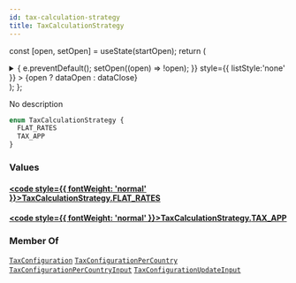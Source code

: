 ```yaml
---
id: tax-calculation-strategy
title: TaxCalculationStrategy
---
```






const [open, setOpen] = useState(startOpen);
return (
<details {...(open ? { open: true } : {})} className="details" style={{ border:'none', boxShadow:'none', background:'var(--ifm-background-color)' }}>
<summary
onClick={(e) => {
e.preventDefault();
setOpen((open) => !open);
}}
style={{ listStyle:'none' }} >
{open ? dataOpen : dataClose}
</summary>
{open && children}
</details>
);
};

No description

```graphql
enum TaxCalculationStrategy {
  FLAT_RATES
  TAX_APP
}
```

### Values

#### [<code style={{ fontWeight: 'normal' }}>TaxCalculationStrategy.<b>FLAT_RATES</b></code>](#)

#### [<code style={{ fontWeight: 'normal' }}>TaxCalculationStrategy.<b>TAX_APP</b></code>](#)

### Member Of

[`TaxConfiguration`](../../../api-reference/taxes/objects/tax-configuration.mdx) <Badge class="badge badge--secondary" text="object"/><Bullet />[`TaxConfigurationPerCountry`](../../../api-reference/taxes/objects/tax-configuration-per-country.mdx) <Badge class="badge badge--secondary" text="object"/><Bullet />[`TaxConfigurationPerCountryInput`](../../../api-reference/taxes/inputs/tax-configuration-per-country-input.mdx) <Badge class="badge badge--secondary" text="input"/><Bullet />[`TaxConfigurationUpdateInput`](../../../api-reference/taxes/inputs/tax-configuration-update-input.mdx) <Badge class="badge badge--secondary" text="input"/>

